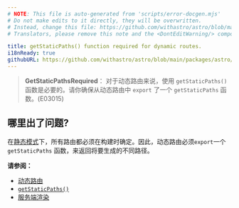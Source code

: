 ```yaml
---
# NOTE: This file is auto-generated from 'scripts/error-docgen.mjs'
# Do not make edits to it directly, they will be overwritten.
# Instead, change this file: https://github.com/withastro/astro/blob/main/packages/astro/src/core/errors/errors-data.ts
# Translators, please remove this note and the <DontEditWarning/> component.

title: getStaticPaths() function required for dynamic routes.
i18nReady: true
githubURL: https://github.com/withastro/astro/blob/main/packages/astro/src/core/errors/errors-data.ts
---
```


<DontEditWarning />


> **GetStaticPathsRequired**： 对于动态路由来说，使用 `getStaticPaths()` 函数是必要的。请你确保从动态路由中 `export` 了一个 `getStaticPaths` 函数。(E03015)

## 哪里出了问题?
在[静态模式](/zh-cn/core-concepts/routing/#static-ssg-mode)下，所有路由都必须在构建时确定。因此，动态路由必须`export`一个 `getStaticPaths` 函数，来返回将要生成的不同路径。

**请参阅：**
-  [动态路由](/zh-cn/core-concepts/routing/#动态路由)
-  [`getStaticPaths()`](/zh-cn/reference/api-reference/#getstaticpaths)
-  [服务端渲染](/zh-cn/guides/server-side-rendering/)


